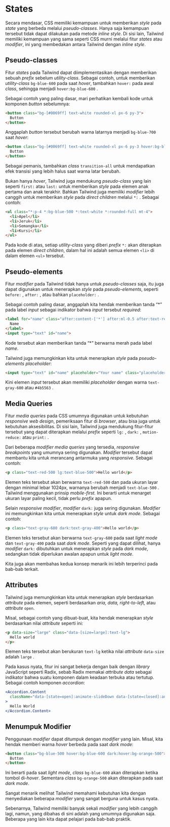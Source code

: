 # States

Secara mendasar, CSS memiliki kemampuan untuk memberikan *style* pada *state* yang berbeda melalui *pseudo-classes*. Hanya saja kemampuan tersebut tidak dapat dilakukan pada metode *inline style*. Di sisi lain, Tailwind memiliki kemampuan yang sama seperti CSS murni melalui fitur *states* atau *modifier*, ini yang membedakan antara Tailwind dengan *inline style*.

## Pseudo-classes

Fitur *states* pada Tailwind dapat diimplementasikan dengan memberikan sebuah *prefix* sebelum *utility-class*. Sebagai contoh, untuk memberikan *utility-class* `bg-blue-600` pada saat *hover*, tambahkan `hover:` pada awal *class*, sehingga menjadi `hover:bg-blue-600` .

Sebagai contoh yang paling dasar, mari perhatikan kembali kode untuk komponen *button* sebelumnya:

```html
<button class="bg-[#0069ff] text-white rounded-xl px-6 py-3">
  Button
</button>
```

Anggaplah *button* tersebut berubah warna latarnya menjadi `bg-blue-700` saat *hover*:

```html
<button class="bg-[#0069ff] text-white rounded-xl px-6 py-3 hover:bg-blue-700">
  Button
</button>
```

Sebagai pemanis, tambahkan *class* `transition-all` untuk mendapatkan efek transisi yang lebih halus saat warna latar berubah.

Bukan hanya *hover*, Tailwind juga mendukung *pseudo-class* yang lain seperti `first:` atau `last:` untuk memberikan *style* pada elemen anak pertama dan anak terakhir. Bahkan Tailwind juga memiliki *modifier* lebih canggih untuk memberikan *style* pada *direct children* melalui `*:` . Sebagai contoh:

```html
<ul class="*:p-4 *:bg-blue-500 *:text-white *:rounded-full mt-4">
  <li>Apel</li>
  <li>Jeruk</li>
  <li>Semangka</li>
  <li>Kursi</li>
</ul>
```

Pada kode di atas, setiap *utility-class* yang diberi *prefix* `*:` akan diterapkan pada elemen *direct children*, dalam hal ini adalah semua elemen `<li>` di dalam elemen `<ul>` tersebut.

## Pseudo-elements

Fitur *modifier* pada Tailwind tidak hanya untuk *pseudo-classes* saja, itu juga dapat digunakan untuk menerapkan *style* pada *pseudo-elements*, seperti `before:` , `after:` , atau bahkan `placeholder:` .

Sebagai contoh paling dasar, anggaplah kita hendak memberikan tanda “*” pada label *input* sebagai indikator bahwa *input* tersebut *required*:

```html
<label for="name" class="after:content-['*'] after:ml-0.5 after:text-red-500">
  Name
</label>
<input type="text" id="name">
```

Kode tersebut akan memberikan tanda “*” berwarna merah pada label *name*.

Tailwind juga memungkinkan kita untuk menerapkan *style* pada *pseudo-elements placeholder*:

```html
<input type="text" id="name" placeholder="Your name" class="placeholder:text-gray-600">
```

Kini elemen *input* tersebut akan memiliki *placeholder* dengan warna `text-gray-600` atau `#4b5563` .

## Media Queries

Fitur *media queries* pada CSS umumnya digunakan untuk kebutuhan *responsive web design*, pemeriksaan fitur di *browser*, atau bisa juga untuk kebutuhan aksesibilitas. Di sisi lain, Tailwind juga mendukung fitur-fitur tersebut yang dapat diterapkan melalui *prefix* seperti `lg:` , `dark:` , `motion-reduce:` atau `print:` .

Dari beberapa *modifier media queries* yang tersedia, *responsive breakpoints* yang umumnya sering digunakan. *Modifier* tersebut dapat membantu kita untuk merancang antarmuka yang *responsive.* Sebagai contoh:

```html
<p class="text-red-500 lg:text-blue-500">Hello world</p>
```

Elemen teks tersebut akan berwarna `text-red-500` dan pada ukuran layar dengan minimal lebar 1024px, warnanya berubah menjadi `text-blue-500` . Tailwind menggunakan prinsip *mobile-first.* Ini berarti untuk menarget ukuran layar paling kecil, tidak perlu *prefix* apapun.

Selain *responsive modifier*, *modifier* `dark:` juga sering digunakan. *Modifier* ini memungkinkan kita untuk menerapkan *style* untuk *dark mode*. Sebagai contoh:

```html
<p class="text-gray-600 dark:text-gray-400">Hello world</p>
```

Elemen teks tersebut akan berwarna `text-gray-600` pada saat *light mode* dan `text-gray-400` pada saat *dark mode*. Seperti yang dapat dilihat, hanya *modifier* `dark:` dibutuhkan untuk menerapkan *style* pada *dark mode*, sedangkan tidak diperlukan awalan apapun untuk *light mode*.

Kita juga akan membahas kedua konsep menarik ini lebih terperinci pada bab-bab terkait.

## Attributes

Tailwind juga memungkinkan kita untuk menerapkan *style* berdasarkan *attribute* pada elemen, seperti berdasarkan *aria, data, right-to-left,* atau *attribute* `open`.

Misal, sebagai contoh yang dibuat-buat, kita hendak menerapkan *style* berdasarkan nilai *attribute* seperti ini:

```html
<p data-size="large" class="data-[size=large]:text-lg">
  Hello world
</p>
```

Elemen teks tersebut akan berukuran `text-lg` ketika nilai *attribute* `data-size` adalah `large` .

Pada kasus nyata, fitur ini sangat bekerja dengan baik dengan *library* JavaScript seperti Radix, sebab Radix memakai *attribute data* sebagai indikator bahwa suatu komponen dalam keadaan terbuka atau tertutup. Sebagai contoh komponen *accordion*:

```jsx
<Accordion.Content
  className="data-[state=open]:animate-slideDown data-[state=closed]:animate-slideUp]"
>
  Hello World
</Accordion.Content>
```

## Menumpuk Modifier

Penggunaan *modifier* dapat ditumpuk dengan *modifier* yang lain. Misal, kita hendak memberi warna *hover* berbeda pada saat *dark mode*:

```html
<button class="bg-blue-500 hover:bg-blue-600 dark:hover:bg-orange-500">
  Button
</button>
```

Ini berarti pada saat *light mode*, *class* `bg-blue-600` akan diterapkan ketika tombol di-*hover*. Sementara *class* `bg-orange-500` akan diterapkan
pada saat *dark mode*.

Sangat menarik melihat Tailwind memahami kebutuhan kita dengan menyediakan beberapa *modifier* yang sangat berguna untuk kasus nyata.

Sebenarnya, Tailwind memiliki banyak sekali *modifier* yang lebih canggih lagi, namun, yang dibahas di sini adalah yang umumnya digunakan saja. Beberapa yang lain kita dapat pelajari pada bab-bab praktik.
